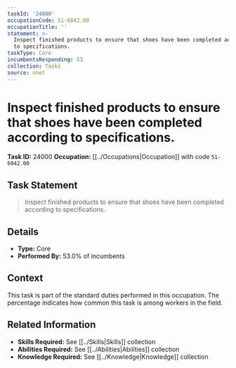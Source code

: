 ```yaml
---
taskId: '24000'
occupationCode: 51-6042.00
occupationTitle: ''
statement: >-
  Inspect finished products to ensure that shoes have been completed according
  to specifications.
taskType: Core
incumbentsResponding: 53
collection: Tasks
source: onet
---
```

# Inspect finished products to ensure that shoes have been completed according to specifications.

**Task ID:** 24000
**Occupation:** [[../Occupations|Occupation]] with code `51-6042.00`

## Task Statement

> Inspect finished products to ensure that shoes have been completed according to specifications.

## Details

- **Type:** Core
- **Performed By:** 53.0% of incumbents

## Context

This task is part of the standard duties performed in this occupation. The percentage indicates how common this task is among workers in the field.

## Related Information

- **Skills Required:** See [[../Skills|Skills]] collection
- **Abilities Required:** See [[../Abilities|Abilities]] collection
- **Knowledge Required:** See [[../Knowledge|Knowledge]] collection
